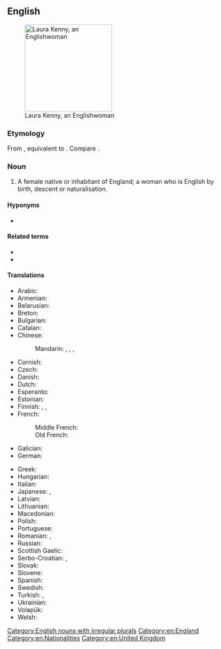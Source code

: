 ==English==
[[Image:2015 UEC Track Elite European Championships 357.JPG|thumb|200px|Laura Kenny, an Englishwoman]]

===Etymology===
From {{inh|en|enm|Englishwoman}}, equivalent to {{af|en|English|-woman}}. Compare {{m|en|Englishman}}.

===Noun===
{{en-noun|Englishwomen}}

# A female native or inhabitant of England; a woman who is English by birth, descent or naturalisation.

====Hyponyms====
* {{l|en|English rose}}

====Related terms====
* {{l|en|English}}
* {{l|en|Englishman}}

====Translations====
{{trans-top|a female native or inhabitant of England}}
* Arabic: {{t|ar|إِنْجِلِيزِيَّة|f|tr=ʾingilīziyya}}
* Armenian: {{t|hy|անգլուհի }}
* Belarusian: {{t|be|англі́йка|f}}
* Breton: {{t+|br|Saozez|f}}
* Bulgarian: {{t|bg|англича́нка|f}}
* Catalan: {{t+|ca|anglesa|f}}
* Chinese:
*: Mandarin: {{t+|cmn|英國人|sc=Hani}}, {{t+|cmn|英国人|tr=Yīngguórén|sc=Hani}} {{qualifier|male or female}}, {{t|cmn|英國女子|sc=Hani}}, {{t|cmn|英国女子|tr=Yīngguó nǚzǐ|sc=Hani}}
* Cornish: {{t|kw|Sowses|f}}
* Czech: {{t+|cs|Angličanka|f}}
* Danish: {{t|da|englænderinde|c}}
* Dutch: {{t+|nl|Engelse|f}}
* Esperanto: {{t|eo|anglino}}
* Estonian: {{t|et|inglanna}}
* Finnish: {{t|fi|[[englantilainen]] [[nainen]]}}, {{t|fi|englantilaisnainen}}, {{t|fi|englannitar}}
* French: {{t+|fr|Anglaise|f}}
*: Middle French: {{t|frm|Angloise|f}}
*: Old French: {{t|fro|Angloise|f}}
* Galician: {{t|gl|inglesa|f}}
* German: {{t+|de|Engländerin|f}}
{{trans-mid}}
* Greek: {{t+|el|Αγγλίδα|f}}
* Hungarian: {{t|hu|[[angol]] [[nő]]}}
* Italian: {{t+|it|inglese|f}}
* Japanese: {{t+|ja|イギリス人|tr=Igirisu-jin}} {{qualifier|male or female}}, {{t|ja|英国婦人|tr=えいこくふじん, Eikoku-fujin}}
* Latvian: {{t|lv|angliete}}
* Lithuanian: {{t+|lt|anglė|f}}
* Macedonian: {{t|mk|Англичанка|f}}
* Polish: {{t+|pl|Angielka|f}}
* Portuguese: {{t+|pt|inglesa|f}}
* Romanian: {{t+|ro|englezoaică|f}}, {{t+|ro|engleză|f}}
* Russian: {{t+|ru|англича́нка|f}}
* Scottish Gaelic: {{t|gd|Ban-Sasannach|f}}
* Serbo-Croatian: {{t|sh|Енглескиња|f|sc=Cyrl}}, {{t|sh|Engleskinja|f}}
* Slovak: {{t+|sk|Angličanka|f}}
* Slovene: {{t|sl|Angléžinja|f}}
* Spanish: {{t+|es|inglesa|f}}
* Swedish: {{t+|sv|engelska|c}}
* Turkish: {{t|tr|İngiliz kadın}}, {{t|tr|İngiliz karısı}}
* Ukrainian: {{t|uk|англі́йка|f}}
* Volapük: {{t|vo|ji-Linglänan}}
* Welsh: {{t+|cy|Saesnes|f}}
{{trans-bottom}}

[[Category:English nouns with irregular plurals]]
{{c|en|Demonyms}}
[[Category:en:England]]
[[Category:en:Nationalities]]
[[Category:en:United Kingdom]]
